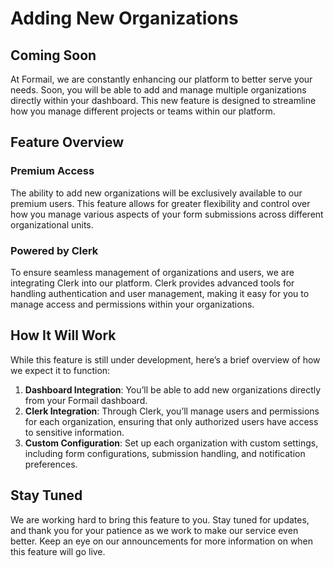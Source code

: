 # Adding New Organizations

## Coming Soon

At Formail, we are constantly enhancing our platform to better serve your needs. Soon, you will be able to add and manage multiple organizations directly within your dashboard. This new feature is designed to streamline how you manage different projects or teams within our platform.

## Feature Overview

### Premium Access

The ability to add new organizations will be exclusively available to our premium users. This feature allows for greater flexibility and control over how you manage various aspects of your form submissions across different organizational units.

### Powered by Clerk

To ensure seamless management of organizations and users, we are integrating Clerk into our platform. Clerk provides advanced tools for handling authentication and user management, making it easy for you to manage access and permissions within your organizations.

## How It Will Work

While this feature is still under development, here’s a brief overview of how we expect it to function:

1. **Dashboard Integration**: You’ll be able to add new organizations directly from your Formail dashboard.
2. **Clerk Integration**: Through Clerk, you’ll manage users and permissions for each organization, ensuring that only authorized users have access to sensitive information.
3. **Custom Configuration**: Set up each organization with custom settings, including form configurations, submission handling, and notification preferences.

## Stay Tuned

We are working hard to bring this feature to you. Stay tuned for updates, and thank you for your patience as we work to make our service even better. Keep an eye on our announcements for more information on when this feature will go live.
